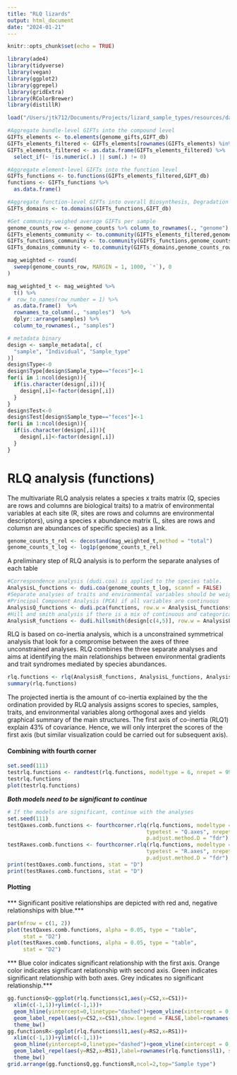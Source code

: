 ```yaml
---
title: "RLQ lizards"
output: html_document
date: "2024-01-21"
---
```


```r
knitr::opts_chunk$set(echo = TRUE)
```

```r
library(ade4)
library(tidyverse)
library(vegan)
library(ggplot2)
library(ggrepel)
library(gridExtra)
library(RColorBrewer)
library(distillR)
```

```r
load("/Users/jtk712/Documents/Projects/lizard_sample_types/resources/data/data.Rdata")
```

```r
#Aggregate bundle-level GIFTs into the compound level
GIFTs_elements <- to.elements(genome_gifts,GIFT_db)
GIFTs_elements_filtered <- GIFTs_elements[rownames(GIFTs_elements) %in% genome_counts$genome,]
GIFTs_elements_filtered <- as.data.frame(GIFTs_elements_filtered) %>% 
  select_if(~ !is.numeric(.) || sum(.) != 0)

#Aggregate element-level GIFTs into the function level
GIFTs_functions <- to.functions(GIFTs_elements_filtered,GIFT_db)
functions <- GIFTs_functions %>%
  as.data.frame()

#Aggregate function-level GIFTs into overall Biosynthesis, Degradation and Structural GIFTs
GIFTs_domains <- to.domains(GIFTs_functions,GIFT_db)

#Get community-weighed average GIFTs per sample
genome_counts_row <- genome_counts %>% column_to_rownames(., "genome")
GIFTs_elements_community <- to.community(GIFTs_elements_filtered,genome_counts_row,GIFT_db)
GIFTs_functions_community <- to.community(GIFTs_functions,genome_counts_row,GIFT_db)
GIFTs_domains_community <- to.community(GIFTs_domains,genome_counts_row,GIFT_db)

```

```r
mag_weighted <- round(
  sweep(genome_counts_row, MARGIN = 1, 1000, `*`), 0
)

mag_weighted_t <- mag_weighted %>%
  t() %>%
#  row_to_names(row_number = 1) %>%
  as.data.frame()  %>%
  rownames_to_column(., "samples")  %>%
  dplyr::arrange(samples) %>%
  column_to_rownames(., "samples")

```


```r
# metadata binary
design <- sample_metadata[, c(
  "sample", "Individual", "Sample_type"
)]
design$Type<-0
design$Type[design$Sample_type=="feces"]<-1
for(i in 1:ncol(design)){
  if(is.character(design[,i])){
    design[,i]<-factor(design[,i])
  }
}
design$Test<-0
design$Test[design$Sample_type=="feces"]<-1
for(i in 1:ncol(design)){
  if(is.character(design[,i])){
    design[,i]<-factor(design[,i])
  }
}
```

# RLQ analysis (functions)

The multivariate RLQ analysis relates a species x traits matrix (Q, species are rows and columns are biological traits) to a matrix of 
environmental variables at each site (R, sites are rows and columns are environmental descriptors), using a species x abundance matrix 
(L, sites are rows and columsn are abundances of specific species) as a link.

```r
genome_counts_t_rel <- decostand(mag_weighted_t,method = "total")
genome_counts_t_log <- log1p(genome_counts_t_rel)
```

A preliminary step of RLQ analysis is to perform the separate analyses of each table
```r
#Correspondence analysis (dudi.coa) is applied to the species table.
AnalysisL_functions <- dudi.coa(genome_counts_t_log, scannf = FALSE)
#Separate analyses of traits and environmental variables should be weighted by the sites and species weights derived from the previous correspondence analysis.
#Principal Component Analysis (PCA) if all variables are continuous
AnalysisQ_functions <- dudi.pca(functions, row.w = AnalysisL_functions$cw,scannf = FALSE)
#Hill and smith analysis if there is a mix of continuous and categorical variables. Hill and smith analysis is calculated with dudi.hillsmith()
AnalysisR_functions <- dudi.hillsmith(design[c(4,5)], row.w = AnalysisL_functions$lw,scannf = FALSE)#function that allows to consider mix of different types of variables
```

RLQ is based on co-inertia analysis, which is a unconstrained symmetrical analysis that look for a compromise between the axes of three unconstrained analyses. RLQ combines the three separate analyses and aims at identifying the main relationships between environmental gradients and trait syndromes mediated by species abundances.
```r
rlq.functions <- rlq(AnalysisR_functions, AnalysisL_functions, AnalysisQ_functions,scannf = FALSE)
summary(rlq.functions)
```
The projected inertia is the amount of co-inertia explained by the the ordination provided by RLQ analysis assigns scores to species, 
samples, traits, and environmental variables along orthogonal axes and yields graphical summary of the main structures.
The first axis of co-inertia (RLQ1) explain 43% of covariance. Hence, we will only interpret the scores of the first axis (but similar visualization could be carried out for subsequent axis).

#### Combining with fourth corner

```r
set.seed(111)
testrlq.functions <- randtest(rlq.functions, modeltype = 6, nrepet = 999)
testrlq.functions
plot(testrlq.functions)
```

***Both models need to be significant to continue***
```r
# If the models are significant, continue with the analyses
set.seed(111)
testQaxes.comb.functions <- fourthcorner.rlq(rlq.functions, modeltype = 6,
                                            typetest = "Q.axes", nrepet = 99, p.adjust.method.G = "fdr",
                                            p.adjust.method.D = "fdr")
testRaxes.comb.functions <- fourthcorner.rlq(rlq.functions, modeltype = 6,
                                            typetest = "R.axes", nrepet = 99, p.adjust.method.G = "fdr",
                                            p.adjust.method.D = "fdr")
print(testQaxes.comb.functions, stat = "D")
print(testRaxes.comb.functions, stat = "D")
```

#### Plotting
*** Significant positive relationships are depicted with red and, negative relationships with blue.***
```r
par(mfrow = c(1, 2))
plot(testQaxes.comb.functions, alpha = 0.05, type = "table",
     stat = "D2")
plot(testRaxes.comb.functions, alpha = 0.05, type = "table",
     stat = "D2")
```

*** Blue color indicates significant relationship with the first axis. Orange color indicates significant relationship with second axis. Green indicates significant relationship with both axes. Grey indicates no significant relationship.***
```r
gg.functionsQ<-ggplot(rlq.functions$c1,aes(y=CS2,x=CS1))+
  xlim(c(-1,1))+ylim(c(-1,1))+
  geom_hline(yintercept=0,linetype="dashed")+geom_vline(xintercept = 0,linetype="dashed")+
  geom_label_repel(aes(y=CS2,x=CS1),show.legend = FALSE,label=rownames(rlq.functions$c1)) +
  theme_bw()
gg.functionsR<-ggplot(rlq.functions$l1,aes(y=RS2,x=RS1))+
  xlim(c(-1,1))+ylim(c(-1,1))+
  geom_hline(yintercept=0,linetype="dashed")+geom_vline(xintercept = 0,linetype="dashed")+
  geom_label_repel(aes(y=RS2,x=RS1),label=rownames(rlq.functions$l1), show.legend = FALSE) +
  theme_bw()
grid.arrange(gg.functionsQ,gg.functionsR,ncol=2,top="Sample type")

```


